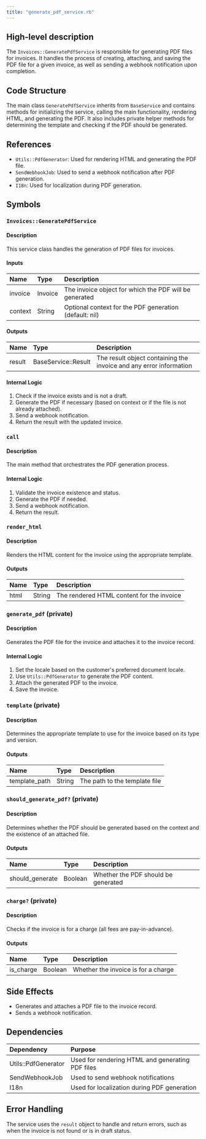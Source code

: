 ```yaml
---
title: "generate_pdf_service.rb"
---
```


## High-level description
The `Invoices::GeneratePdfService` is responsible for generating PDF files for invoices. It handles the process of creating, attaching, and saving the PDF file for a given invoice, as well as sending a webhook notification upon completion.

## Code Structure
The main class `GeneratePdfService` inherits from `BaseService` and contains methods for initializing the service, calling the main functionality, rendering HTML, and generating the PDF. It also includes private helper methods for determining the template and checking if the PDF should be generated.

## References
- `Utils::PdfGenerator`: Used for rendering HTML and generating the PDF file.
- `SendWebhookJob`: Used to send a webhook notification after PDF generation.
- `I18n`: Used for localization during PDF generation.

## Symbols

### `Invoices::GeneratePdfService`
#### Description
This service class handles the generation of PDF files for invoices.

#### Inputs
| Name | Type | Description |
|:-----|:-----|:------------|
| invoice | Invoice | The invoice object for which the PDF will be generated |
| context | String | Optional context for the PDF generation (default: nil) |

#### Outputs
| Name | Type | Description |
|:-----|:-----|:------------|
| result | BaseService::Result | The result object containing the invoice and any error information |

#### Internal Logic
1. Check if the invoice exists and is not a draft.
2. Generate the PDF if necessary (based on context or if the file is not already attached).
3. Send a webhook notification.
4. Return the result with the updated invoice.

### `call`
#### Description
The main method that orchestrates the PDF generation process.

#### Internal Logic
1. Validate the invoice existence and status.
2. Generate the PDF if needed.
3. Send a webhook notification.
4. Return the result.

### `render_html`
#### Description
Renders the HTML content for the invoice using the appropriate template.

#### Outputs
| Name | Type | Description |
|:-----|:-----|:------------|
| html | String | The rendered HTML content for the invoice |

### `generate_pdf` (private)
#### Description
Generates the PDF file for the invoice and attaches it to the invoice record.

#### Internal Logic
1. Set the locale based on the customer's preferred document locale.
2. Use `Utils::PdfGenerator` to generate the PDF content.
3. Attach the generated PDF to the invoice.
4. Save the invoice.

### `template` (private)
#### Description
Determines the appropriate template to use for the invoice based on its type and version.

#### Outputs
| Name | Type | Description |
|:-----|:-----|:------------|
| template_path | String | The path to the template file |

### `should_generate_pdf?` (private)
#### Description
Determines whether the PDF should be generated based on the context and the existence of an attached file.

#### Outputs
| Name | Type | Description |
|:-----|:-----|:------------|
| should_generate | Boolean | Whether the PDF should be generated |

### `charge?` (private)
#### Description
Checks if the invoice is for a charge (all fees are pay-in-advance).

#### Outputs
| Name | Type | Description |
|:-----|:-----|:------------|
| is_charge | Boolean | Whether the invoice is for a charge |

## Side Effects
- Generates and attaches a PDF file to the invoice record.
- Sends a webhook notification.

## Dependencies
| Dependency | Purpose |
|:-----------|:--------|
| Utils::PdfGenerator | Used for rendering HTML and generating PDF files |
| SendWebhookJob | Used to send webhook notifications |
| I18n | Used for localization during PDF generation |

## Error Handling
The service uses the `result` object to handle and return errors, such as when the invoice is not found or is in draft status.